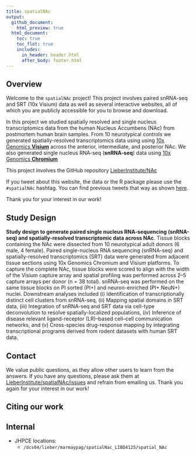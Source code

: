 ```yaml
---
title: spatialNAc
output:
  github_document:
    html_preview: true
  html_document:
    toc: true
    toc_flot: true
    includes:
      in_header: header.html
      after_body: footer.html
---
```


<!-- README.md is generated from README.Rmd. Please edit that file -->

## Overview
Welcome to the `spatialNAc` project! This project involves paired snRNA-seq and SRT (10x Visium) data as well as several interactive websites, all of which you are publicly accessible for you to browse and download.

In this project we studied spatially resolved and single nucleus transcriptomics data from the human Nucleus Accumbens (NAc) from postmortem human brain samples. From 10 neurotypical controls we generated spatially-resolved transcriptomics data using using [10x Genomics **Visium**](https://www.10xgenomics.com/products/spatial-gene-expression) across the anterior, intermediate, and posterior NAc. We also generated single nucleus RNA-seq (**snRNA-seq**) data using [10x Genomics **Chromium**](https://www.10xgenomics.com/products/single-cell-gene-expression)

This project involves the GitHub repository [LieberInstitute/NAc](https://github.com/LieberInstitute/spatialNAc) 

If you tweet about this website, the data or the R package please use
the <code>\#spatialNAc</code> hashtag. You can find previous tweets
that way as shown
<a href="https://twitter.com/search?q=%23spatialDLPFC&src=typed_query">here</a>.


Thank you for your interest in our work!

## Study Design



**Study design to generate paired single nucleus RNA-sequencing (snRNA-seq) and spatially-resolved transcriptomic data across NAc**. 
Tissue blocks containing the NAc were dissected from 10 neurotypical adult donors (6 male, 4 female). Paired single-nucleus RNA sequencing (snRNA-seq) and spatially-resolved transcriptomics (SRT) data were generated from adjacent tissue sections using 10x Genomics Chromium and Visium platforms. To capture the complete  NAc, tissue blocks were scored to align with the width of the Visium capture array and spatial profiling was performed across 2–5 capture arrays per donor (n = 38 total). snRNA-seq was performed on the same tissue blocks on PI sorted (PI+) and neuron-enriched (PI+ NeuN+) nuclei. Downstream analyses included (i) Identification of transcriptionally distinct cell clusters from snRNA-seq, (ii) Mapping spatial domains in SRT data, (iii) Integration of snRNA-seq and SRT data via cell-type deconvolution to resolve spatially-localized populations, (iv) Inference of disease relevant ligand-receptor (LR)–based cell–cell communication networks, and (v) Cross-species drug-response mapping by integrating transcriptional programs derived from rodent datasets with human SRT data.

## Contact

We value public questions, as they allow other users to learn from the answers. If you have any questions, please ask them at [LieberInstitute/spatialNAc/issues](https://github.com/LieberInstitute/spatialNAc/issues) and refrain from emailing us. Thank you again for your interest in our work!


## Citing our work


## Internal

* JHPCE locations:
  - `/dcs04/lieber/marmaypag/spatialNac_LIBD4125/spatial_NAc`
